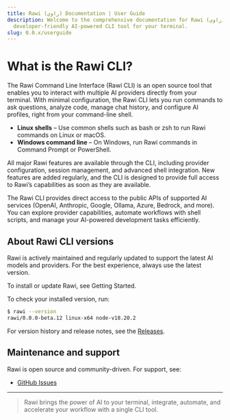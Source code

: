 ```yaml
---
title: Rawi (راوي) Documentation | User Guide
description: Welcome to the comprehensive documentation for Rawi (راوي), a
  developer-friendly AI-powered CLI tool for your terminal.
slug: 0.0.x/userguide
---
```


# What is the Rawi CLI?

The Rawi Command Line Interface (Rawi CLI) is an open source tool that enables you to interact with multiple AI providers directly from your terminal. With minimal configuration, the Rawi CLI lets you run commands to ask questions, analyze code, manage chat history, and configure AI profiles, right from your command-line shell.

* **Linux shells** – Use common shells such as bash or zsh to run Rawi commands on Linux or macOS.
* **Windows command line** – On Windows, run Rawi commands in Command Prompt or PowerShell.

All major Rawi features are available through the CLI, including provider configuration, session management, and advanced shell integration. New features are added regularly, and the CLI is designed to provide full access to Rawi’s capabilities as soon as they are available.

The Rawi CLI provides direct access to the public APIs of supported AI services (OpenAI, Anthropic, Google, Ollama, Azure, Bedrock, and more). You can explore provider capabilities, automate workflows with shell scripts, and manage your AI-powered development tasks efficiently.

## About Rawi CLI versions

Rawi is actively maintained and regularly updated to support the latest AI models and providers. For the best experience, always use the latest version.

To install or update Rawi, see Getting Started.

To check your installed version, run:

```bash
$ rawi --version
rawi/0.0.0-beta.12 linux-x64 node-v18.20.2
```

For version history and release notes, see the [Releases](https://github.com/MKAbuMattar/rawi/releases).

## Maintenance and support

Rawi is open source and community-driven. For support, see:

* [GitHub Issues](https://github.com/MKAbuMattar/rawi/issues)

***

> Rawi brings the power of AI to your terminal, integrate, automate, and accelerate your workflow with a single CLI tool.
